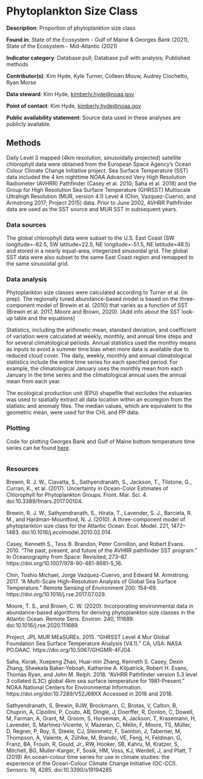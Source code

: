 # Phytoplankton Size Class

**Description**: Proportion of phytoplankton size class

**Found in**: State of the Ecosystem - Gulf of Maine & Georges Bank (2021), State of the Ecosystem - Mid-Atlantic (2021)

**Indicator category**:  Database pull; Database pull with analysis; Published methods

**Contributor(s)**: Kim Hyde, Kyle Turner, Colleen Mouw, Audrey Ciochetto, Ryan Morse

**Data steward**: Kim Hyde, <kimberly.hyde@noaa.gov>
  
**Point of contact**: Kim Hyde, <kimberly.hyde@noaa.gov>
  
**Public availability statement**: Source data used in these analyses are publicly available. 


  
## Methods

Daily Level 3 mapped (4km resolution, sinusoidally projected) satellite chlorophyll data were obtained from the European Space Agency’s Ocean Colour Climate Change Initiative project. Sea Surface Temperature (SST) data included the 4 km nighttime NOAA Advanced Very High Resolution Radiometer (AVHRR) Pathfinder (Casey et al. 2010; Saha et al. 2018) and the Group for High Resolution Sea Surface Temperature (GHRSST) Multiscale Ultrahigh Resolution (MUR, version 4.1) Level 4 (Chin, Vazquez-Cuervo, and Armstrong 2017; Project 2015) data.  Prior to June 2002, AVHRR Pathfinder data are used as the SST source and MUR SST in subsequent years.

### Data sources

The global chlorophyll data were subset to the U.S. East Coast (SW longitude=-82.5, SW latitude=22.5, NE longitude=-51.5, NE latitude=48.5) and stored in a nearly equal-area, integerized sinusoidal grid. The global SST data were also subset to the same East Coast region and remapped to the same sinusoidal grid. 


### Data analysis

Phytoplankton size classes were calculated according to Turner et al. (in prep).  The regionally tuned abundance-based model is based on the three-component model of Brewin et al. (2010) that varies as a function of SST (Brewin et al. 2017, Moore and Brown, 2020).  [Add info about the SST look-up table and the equations] 

Statistics, including the arithmetic mean, standard deviation, and coefficient of variation were calculated at weekly, monthly, and annual time steps and for several climatological periods. Annual statistics used the monthly means as inputs to avoid a summer time bias when more data is available due to reduced cloud cover. The daily, weekly, monthly and annual climatological statistics include the entire time series for each specified period. For example, the climatological January uses the monthly mean from each January in the time series and the climatological annual uses the annual mean from each year. 

The ecological production unit (EPU) shapefile that excludes the estuaries was used to spatially extract all data location within an ecoregion from the statistic and anomaly files. The median values, which are equivalent to the geometric mean, were used for the CHL and PP data. 


### Plotting 

Code for plotting Georges Bank and Gulf of Maine bottom temperature time series can be found [here](https://raw.githubusercontent.com/NOAA-EDAB/ecodata/master/chunk-scripts/LTL_MAB.Rmd-weekly-phyto-size.R). 

```r

```

### Resources

Brewin, R. J. W., Ciavatta, S., Sathyendranath, S., Jackson, T., Tilstone, G., Curran, K., et al. (2017). Uncertainty in Ocean-Color Estimates of Chlorophyll for Phytoplankton Groups. Front. Mar. Sci. 4. doi:10.3389/fmars.2017.00104.

Brewin, R. J. W., Sathyendranath, S., Hirata, T., Lavender, S. J., Barciela, R. M., and Hardman-Mountford, N. J. (2010). A three-component model of phytoplankton size class for the Atlantic Ocean. Ecol. Model. 221, 1472–1483. doi:10.1016/j.ecolmodel.2010.02.014.

Casey, Kenneth S., Tess B. Brandon, Peter Cornillon, and Robert Evans. 2010. “The past, present, and future of the AVHRR pathfinder SST program.” In Oceanography from Space: Revisited, 273–87. https://doi.org/10.1007/978-90-481-8681-5_16.

Chin, Toshio Michael, Jorge Vazquez-Cuervo, and Edward M. Armstrong. 2017. “A Multi-Scale High-Resolution Analysis of Global Sea Surface Temperature.” Remote Sensing of Environment 200: 154–69. https://doi.org/10.1016/j.rse.2017.07.029.

Moore, T. S., and Brown, C. W. (2020). Incorporating environmental data in abundance-based algorithms for deriving phytoplankton size classes in the Atlantic Ocean. Remote Sens. Environ. 240, 111689. doi:10.1016/j.rse.2020.111689.

Project, JPL MUR MEaSUREs. 2015. “GHRSST Level 4 Mur Global Foundation Sea Surface Temperature Analysis (V4.1).” CA, USA: NASA PO.DAAC. https://doi.org/10.5067/GHGMR-4FJ04.

Saha, Korak, Xuepeng Zhao, Huai-min Zhang, Kenneth S. Casey, Dexin Zhang, Sheekela Baker-Yeboah, Katherine A. Kilpatrick, Robert H. Evans, Thomas Ryan, and John M. Relph. 2018. “AVHRR Pathfinder version 5.3 level 3 collated (L3C) global 4km sea surface temperature for 1981-Present.” NOAA National Centers for Environmental Information. https://doi.org/doi:10.7289/V52J68XX Accessed in 2016 and 2018.

Sathyendranath, S, Brewin, RJW, Brockmann, C, Brotas, V, Calton, B, Chuprin, A, Cipollini, P, Couto, AB, Dingle, J, Doerffer, R, Donlon, C, Dowell, M, Farman, A, Grant, M, Groom, S, Horseman, A, Jackson, T, Krasemann, H, Lavender, S, Martinez-Vicente, V, Mazeran, C, Mélin, F, Moore, TS, Müller, D, Regner, P, Roy, S, Steele, CJ, Steinmetz, F, Swinton, J, Taberner, M, Thompson, A, Valente, A, Zühlke, M, Brando, VE, Feng, H, Feldman, G, Franz, BA, Frouin, R, Gould, Jr., RW, Hooker, SB, Kahru, M, Kratzer, S, Mitchell, BG, Muller-Karger, F, Sosik, HM, Voss, KJ, Werdell, J, and Platt, T (2019) An ocean-colour time series for use in climate studies: the experience of the Ocean-Colour Climate Change Initiative (OC-CCI). Sensors: 19, 4285. doi:10.3390/s19194285
